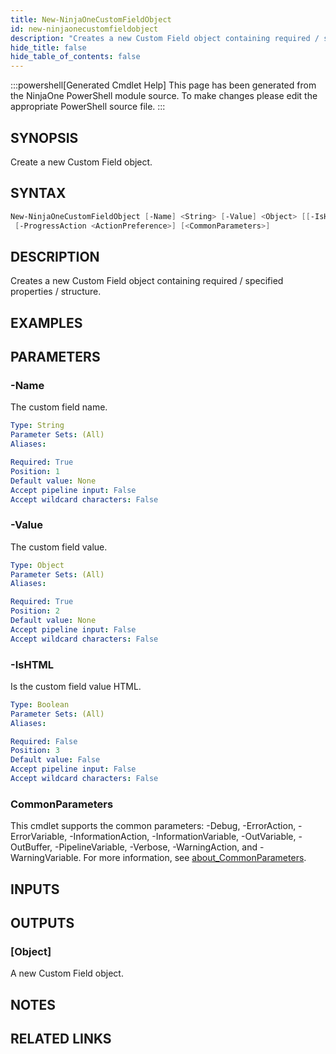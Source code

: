 ```yaml
---
title: New-NinjaOneCustomFieldObject
id: new-ninjaonecustomfieldobject
description: "Creates a new Custom Field object containing required / specified properties / structure."
hide_title: false
hide_table_of_contents: false
---
```


:::powershell[Generated Cmdlet Help]
This page has been generated from the NinjaOne PowerShell module source. To make changes please edit the appropriate PowerShell source file.
:::

## SYNOPSIS

Create a new Custom Field object.

## SYNTAX

```powershell
New-NinjaOneCustomFieldObject [-Name] <String> [-Value] <Object> [[-IsHTML] <Boolean>]
 [-ProgressAction <ActionPreference>] [<CommonParameters>]
```

## DESCRIPTION

Creates a new Custom Field object containing required / specified properties / structure.

## EXAMPLES

## PARAMETERS

### -Name

The custom field name.

```yaml
Type: String
Parameter Sets: (All)
Aliases:

Required: True
Position: 1
Default value: None
Accept pipeline input: False
Accept wildcard characters: False
```

### -Value

The custom field value.

```yaml
Type: Object
Parameter Sets: (All)
Aliases:

Required: True
Position: 2
Default value: None
Accept pipeline input: False
Accept wildcard characters: False
```

### -IsHTML

Is the custom field value HTML.

```yaml
Type: Boolean
Parameter Sets: (All)
Aliases:

Required: False
Position: 3
Default value: False
Accept pipeline input: False
Accept wildcard characters: False
```

### CommonParameters

This cmdlet supports the common parameters: -Debug, -ErrorAction, -ErrorVariable, -InformationAction, -InformationVariable, -OutVariable, -OutBuffer, -PipelineVariable, -Verbose, -WarningAction, and -WarningVariable. For more information, see [about_CommonParameters](http://go.microsoft.com/fwlink/?LinkID=113216).

## INPUTS


## OUTPUTS

### [Object]

A new Custom Field object.

## NOTES

## RELATED LINKS
